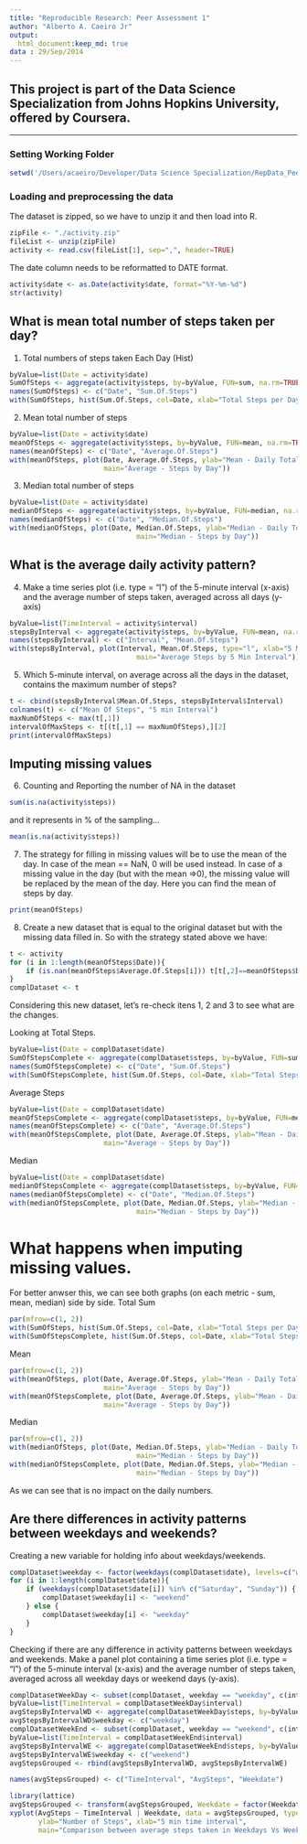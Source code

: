 ```yaml
---
title: "Reproducible Research: Peer Assessment 1"
author: "Alberto A. Caeiro Jr"
output: 
  html_document:keep_md: true
data : 29/Sep/2014
---
```

## This project is part of the Data Science Specialization from Johns Hopkins University, offered by Coursera.

---
### Setting Working Folder
```r
setwd('/Users/acaeiro/Developer/Data Science Specialization/RepData_PeerAssessment1')
```

### Loading and preprocessing the data
The dataset is zipped, so we have to unzip it and then load into R.

```r
zipFile <- "./activity.zip"
fileList <- unzip(zipFile)
activity <- read.csv(fileList[1], sep=",", header=TRUE)
```

The date column needs to be reformatted to DATE format.
```r
activity$date <- as.Date(activity$date, format="%Y-%m-%d")
str(activity)
```

## What is mean total number of steps taken per day?

1. Total numbers of steps taken Each Day (Hist)
```r
byValue=list(Date = activity$date)
SumOfSteps <- aggregate(activity$steps, by=byValue, FUN=sum, na.rm=TRUE)
names(SumOfSteps) <- c("Date", "Sum.Of.Steps")
with(SumOfSteps, hist(Sum.Of.Steps, col=Date, xlab="Total Steps per Day", main="Total Steps"))

```

2. Mean total number of steps
```r
byValue=list(Date = activity$date)
meanOfSteps <- aggregate(activity$steps, by=byValue, FUN=mean, na.rm=TRUE)
names(meanOfSteps) <- c("Date", "Average.Of.Steps")
with(meanOfSteps, plot(Date, Average.Of.Steps, ylab="Mean - Daily Total Steps", 
                       main="Average - Steps by Day"))
```

3. Median total number of steps
```r
byValue=list(Date = activity$date)
medianOfSteps <- aggregate(activity$steps, by=byValue, FUN=median, na.rm=TRUE)
names(medianOfSteps) <- c("Date", "Median.Of.Steps")
with(medianOfSteps, plot(Date, Median.Of.Steps, ylab="Median - Daily Total Steps", 
                               main="Median - Steps by Day"))
```

## What is the average daily activity pattern?
4. Make a time series plot (i.e. type = "l") of the 5-minute interval (x-axis) and the average number of steps taken, averaged across all days (y-axis)
```r
byValue=list(TimeInterval = activity$interval)
stepsByInterval <- aggregate(activity$steps, by=byValue, FUN=mean, na.rm=TRUE)
names(stepsByInterval) <- c("Interval", "Mean.Of.Steps")
with(stepsByInterval, plot(Interval, Mean.Of.Steps, type="l", xlab="5 Min Interval", ylab="Average Steps", 
                               main="Average Steps by 5 Min Interval"))
```

5. Which 5-minute interval, on average across all the days in the dataset, contains the maximum number of steps?
```r
t <- cbind(stepsByInterval$Mean.Of.Steps, stepsByInterval$Interval)
colnames(t) <- c("Mean Of Steps", "5 min Interval")
maxNumOfSteps <- max(t[,1])
intervalOfMaxSteps <- t[(t[,1] == maxNumOfSteps),][2]
print(intervalOfMaxSteps)
```

## Imputing missing values
6. Counting and Reporting the number of NA in the dataset
```r
sum(is.na(activity$steps))
```
and it represents in % of the sampling...
```r
mean(is.na(activity$steps))
```

7. The strategy for filling in missing values will be to use the mean of the day.
In case of the mean == NaN, 0 will be used instead.
In case of a missing value in the day (but with the mean =>0), the missing value will be replaced by the mean of the day.
Here you can find the mean of steps by day.
```r
print(meanOfSteps)
```

8. Create a new dataset that is equal to the original dataset but with the missing data filled in.
So with the strategy stated above we have:
```r
t <- activity
for (i in 1:length(meanOfSteps$Date)){
    if (is.nan(meanOfSteps$Average.Of.Steps[i])) t[t[,2]==meanOfSteps$Date[i],1] <- 0    
}
complDataset <- t 
```

Considering this new dataset, let's re-check itens 1, 2 and 3 to see what are the changes.

Looking at Total Steps.
```r
byValue=list(Date = complDataset$date)
SumOfStepsComplete <- aggregate(complDataset$steps, by=byValue, FUN=sum, na.rm=TRUE)
names(SumOfStepsComplete) <- c("Date", "Sum.Of.Steps")
with(SumOfStepsComplete, hist(Sum.Of.Steps, col=Date, xlab="Total Steps per Day", main="Total Steps"))

```

Average Steps
```r
byValue=list(Date = complDataset$date)
meanOfStepsComplete <- aggregate(complDataset$steps, by=byValue, FUN=mean, na.rm=TRUE)
names(meanOfStepsComplete) <- c("Date", "Average.Of.Steps")
with(meanOfStepsComplete, plot(Date, Average.Of.Steps, ylab="Mean - Daily Total Steps", 
                       main="Average - Steps by Day"))
```

Median
```r
byValue=list(Date = complDataset$date)
medianOfStepsComplete <- aggregate(complDataset$steps, by=byValue, FUN=median, na.rm=TRUE)
names(medianOfStepsComplete) <- c("Date", "Median.Of.Steps")
with(medianOfStepsComplete, plot(Date, Median.Of.Steps, ylab="Median - Daily Total Steps", 
                               main="Median - Steps by Day"))
```

# What happens when imputing missing values.
For better anwser this, we can see both graphs (on each metric - sum, mean, median) side by side.
Total Sum

```r
par(mfrow=c(1, 2))
with(SumOfSteps, hist(Sum.Of.Steps, col=Date, xlab="Total Steps per Day", main="Total Steps"))
with(SumOfStepsComplete, hist(Sum.Of.Steps, col=Date, xlab="Total Steps per Day", main="Total Steps"))
```

Mean
```r
par(mfrow=c(1, 2))
with(meanOfSteps, plot(Date, Average.Of.Steps, ylab="Mean - Daily Total Steps", 
                       main="Average - Steps by Day"))
with(meanOfStepsComplete, plot(Date, Average.Of.Steps, ylab="Mean - Daily Total Steps", 
                       main="Average - Steps by Day"))
```

Median
```r
par(mfrow=c(1, 2))
with(medianOfSteps, plot(Date, Median.Of.Steps, ylab="Median - Daily Total Steps", 
                               main="Median - Steps by Day"))
with(medianOfStepsComplete, plot(Date, Median.Of.Steps, ylab="Median - Daily Total Steps", 
                               main="Median - Steps by Day"))
```

As we can see that is no impact on the daily numbers. 

## Are there differences in activity patterns between weekdays and weekends?
Creating a new variable for holding info about weekdays/weekends.
```r
complDataset$weekday <- factor(weekdays(complDataset$date), levels=c("weekday", "weekend"))
for (i in 1:length(complDataset$date)){
    if (weekdays(complDataset$date[i]) %in% c("Saturday", "Sunday")) {
        complDataset$weekday[i] <- "weekend"
    } else {
        complDataset$weekday[i] <- "weekday"
    }
}
```
Checking if there are any difference in activity patterns between weekdays and weekends.
Make a panel plot containing a time series plot (i.e. type = "l") of the 5-minute interval (x-axis) and the average number of steps taken, averaged across all weekday days or weekend days (y-axis).

```r
complDatasetWeekDay <- subset(complDataset, weekday == "weekday", c(interval, steps))
byValue=list(TimeInterval = complDatasetWeekDay$interval)
avgStepsByIntervalWD <- aggregate(complDatasetWeekDay$steps, by=byValue, FUN=mean, na.rm=TRUE)
avgStepsByIntervalWD$weekday <- c("weekday")
complDatasetWeekEnd <- subset(complDataset, weekday == "weekend", c(interval, steps))
byValue=list(TimeInterval = complDatasetWeekEnd$interval)
avgStepsByIntervalWE <- aggregate(complDatasetWeekEnd$steps, by=byValue, FUN=mean, na.rm=TRUE)
avgStepsByIntervalWE$weekday <- c("weekend")
avgStepsGrouped <- rbind(avgStepsByIntervalWD, avgStepsByIntervalWE)

names(avgStepsGrouped) <- c("TimeInterval", "AvgSteps", "Weekdate")

library(lattice)
avgStepsGrouped <- transform(avgStepsGrouped, Weekdate = factor(Weekdate))
xyplot(AvgSteps ~ TimeInterval | Weekdate, data = avgStepsGrouped, type="l", layout=c(1,2), 
       ylab="Number of Steps", xlab="5 min time interval", 
       main="Comparison between average steps taken in Weekdays Vs WeekEnds")
```
